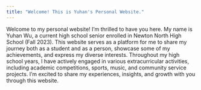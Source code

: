 ```yaml
---
title: "Welcome! This is Yuhan's Personal Website."
---
```



Welcome to my personal website! I'm thrilled to have you here. My name is Yuhan Wu, a current high school senior  enrolled in Newton North High School (Fall 2023). This website serves as a platform for me to share my journey both as a student and as a person, showcase some of my achievements, and express my diverse interests. Throughout my high school years, I have actively engaged in various extracurricular activities, including academic competitions, sports, music, and community service projects. I'm excited to share my experiences, insights, and growth with you through this website. 


